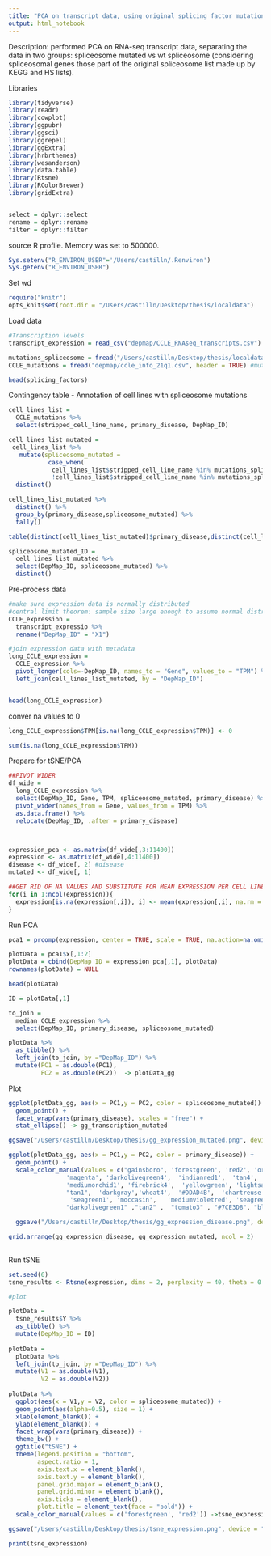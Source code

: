 ```yaml
---
title: "PCA on transcript data, using original splicing factor mutations list"
output: html_notebook
---
```


Description: performed PCA on RNA-seq transcript data, separating the data in two groups: spliceosome mutated vs wt spliceosome (considering spliceosomal genes those part of the original spliceosome list made up by KEGG and HS lists).

Libraries
```r
library(tidyverse)
library(readr)
library(cowplot)
library(ggpubr)
library(ggsci)
library(ggrepel)
library(ggExtra)
library(hrbrthemes)
library(wesanderson)
library(data.table)
library(Rtsne)
library(RColorBrewer)
library(gridExtra)


select = dplyr::select
rename = dplyr::rename
filter = dplyr::filter
```

source R profile. Memory was set to 500000.
```r
Sys.setenv("R_ENVIRON_USER"='/Users/castilln/.Renviron')
Sys.getenv("R_ENVIRON_USER")
```

Set wd 
```r
require("knitr")
opts_knit$set(root.dir = "/Users/castilln/Desktop/thesis/localdata")
```


Load data
```r
#Transcription levels
transcript_expression = read_csv("depmap/CCLE_RNAseq_transcripts.csv")

mutations_spliceosome = fread("/Users/castilln/Desktop/thesis/localdata/depmap/mutations_spliceosome.csv")
CCLE_mutations = fread("depmap/ccle_info_21q1.csv", header = TRUE) #mutations and sample info 

head(splicing_factors)
```


Contingency table - Annotation of cell lines with spliceosome mutations
```r
cell_lines_list = 
  CCLE_mutations %>% 
  select(stripped_cell_line_name, primary_disease, DepMap_ID) 

cell_lines_list_mutated = 
 cell_lines_list %>% 
   mutate(spliceosome_mutated = 
           case_when(
            cell_lines_list$stripped_cell_line_name %in% mutations_spliceosome$stripped_cell_line_name ~ "YES", #if the mutation is in a gene from the spliceosome: 1 
            !cell_lines_list$stripped_cell_line_name %in% mutations_spliceosome$stripped_cell_line_name ~ "NO")) %>% 
  distinct()

cell_lines_list_mutated %>% 
  distinct() %>%
  group_by(primary_disease,spliceosome_mutated) %>%
  tally()

table(distinct(cell_lines_list_mutated)$primary_disease,distinct(cell_lines_list_mutated)$spliceosome_mutated)

spliceosome_mutated_ID = 
  cell_lines_list_mutated %>% 
  select(DepMap_ID, spliceosome_mutated) %>% 
  distinct() 
```

Pre-process data
```r
#make sure expression data is normally distributed 
#central limit theorem: sample size large enough to assume normal distribution
CCLE_expression = 
  transcript_expressio %>% 
  rename("DepMap_ID" = "X1")

#join expression data with metadata
long_CCLE_expression =
  CCLE_expression %>%
  pivot_longer(cols=-DepMap_ID, names_to = "Gene", values_to = "TPM") %>% 
  left_join(cell_lines_list_mutated, by = "DepMap_ID")


head(long_CCLE_expression)

```

conver na values to 0 
```r
long_CCLE_expression$TPM[is.na(long_CCLE_expression$TPM)] <- 0

sum(is.na(long_CCLE_expression$TPM))
```

Prepare for tSNE/PCA
```r
##PIVOT WIDER
df_wide = 
  long_CCLE_expression %>% 
  select(DepMap_ID, Gene, TPM, spliceosome_mutated, primary_disease) %>% 
  pivot_wider(names_from = Gene, values_from = TPM) %>%  
  as.data.frame() %>% 
  relocate(DepMap_ID, .after = primary_disease)



expression_pca <- as.matrix(df_wide[,3:11400])
expression <- as.matrix(df_wide[,4:11400])
disease <- df_wide[, 2] #disease
mutated <- df_wide[, 1]

##GET RID OF NA VALUES AND SUBSTITUTE FOR MEAN EXPRESSION PER CELL LINE
for(i in 1:ncol(expression)){
  expression[is.na(expression[,i]), i] <- mean(expression[,i], na.rm = TRUE)
} 
```

Run PCA

```r
pca1 = prcomp(expression, center = TRUE, scale = TRUE, na.action=na.omit(expression))

plotData = pca1$x[,1:2]
plotData = cbind(DepMap_ID = expression_pca[,1], plotData)
rownames(plotData) = NULL

head(plotData)

ID = plotData[,1]

to_join = 
  median_CCLE_expression %>% 
  select(DepMap_ID, primary_disease, spliceosome_mutated)

plotData %>% 
  as_tibble() %>% 
  left_join(to_join, by ="DepMap_ID") %>%
  mutate(PC1 = as.double(PC1),
         PC2 = as.double(PC2))  -> plotData_gg
```

Plot

```r

ggplot(plotData_gg, aes(x = PC1,y = PC2, color = spliceosome_mutated)) +
  geom_point() +
  facet_wrap(vars(primary_disease), scales = "free") + 
  stat_ellipse() -> gg_transcription_mutated

ggsave("/Users/castilln/Desktop/thesis/gg_expression_mutated.png", device = "png", width = 35, height = 20, units = "cm", dpi = "retina")

ggplot(plotData_gg, aes(x = PC1,y = PC2, color = primary_disease)) +
  geom_point() +
  scale_color_manual(values = c("gainsboro", 'forestgreen', 'red2', 'orange',  'cornflowerblue', 
                'magenta', 'darkolivegreen4',  'indianred1',  'tan4', 'darkblue', 
                'mediumorchid1', 'firebrick4',  'yellowgreen', 'lightsalmon', 'tan3',
                "tan1",  'darkgray','wheat4',  '#DDAD4B',  'chartreuse', 
                 'seagreen1', 'moccasin',   'mediumvioletred', 'seagreen', 'cadetblue1',
                "darkolivegreen1" ,"tan2" ,  "tomato3" , "#7CE3D8", "black", "yellow", "violetred", "blue")) -> gg_transcription_disease

  ggsave("/Users/castilln/Desktop/thesis/gg_expression_disease.png", device = "png", width = 25, height = 15, units = "cm", dpi = "retina")

grid.arrange(gg_expression_disease, gg_expression_mutated, ncol = 2)
  
```


Run tSNE

```r
set.seed(6)
tsne_results <- Rtsne(expression, dims = 2, perplexity = 40, theta = 0.5, check_duplicates = FALSE, pca = TRUE)

#plot

plotData =
  tsne_results$Y %>% 
  as_tibble() %>% 
  mutate(DepMap_ID = ID)
 
plotData = 
  plotData %>% 
  left_join(to_join, by ="DepMap_ID") %>% 
  mutate(V1 = as.double(V1),
         V2 = as.double(V2))
 
plotData %>% 
  ggplot(aes(x = V1,y = V2, color = spliceosome_mutated)) +
  geom_point(aes(alpha=0.5), size = 1) +
  xlab(element_blank()) +
  ylab(element_blank()) +
  facet_wrap(vars(primary_disease)) +
  theme_bw() +
  ggtitle("tSNE") +
  theme(legend.position = "bottom",
        aspect.ratio = 1,
        axis.text.x = element_blank(),
        axis.text.y = element_blank(),
        panel.grid.major = element_blank(),
        panel.grid.minor = element_blank(),
        axis.ticks = element_blank(),
        plot.title = element_text(face = "bold")) +
  scale_color_manual(values = c('forestgreen', 'red2')) ->tsne_expression

ggsave("/Users/castilln/Desktop/thesis/tsne_expression.png", device = "png", width = 30, height = 25, units = "cm", dpi = "retina")

print(tsne_expression)
```
